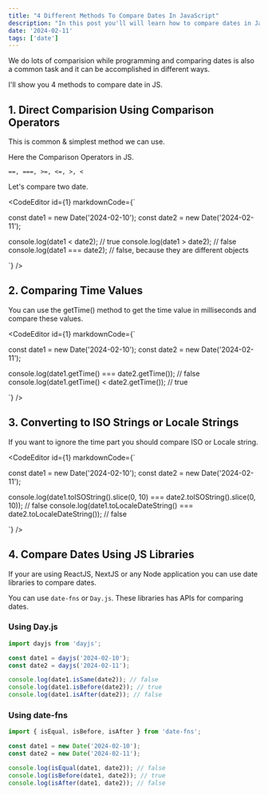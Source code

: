 ```yaml
---
title: "4 Different Methods To Compare Dates In JavaScript"
description: "In this post you'll will learn how to compare dates in JavaScript."
date: '2024-02-11'
tags: ['date']
---
```


We do lots of comparision while programming and comparing dates is also a common task 
and it can be accomplished in different ways. 

I'll show you 4 methods to compare date in JS.

## 1. Direct Comparision Using Comparison Operators

This is common & simplest method we can use. 

Here the Comparison Operators in JS.

```
==, ===, >=, <=, >, <
```

Let's compare two date.

<CodeEditor id={1} markdownCode={`

const date1 = new Date('2024-02-10');
const date2 = new Date('2024-02-11');

console.log(date1 < date2);  // true
console.log(date1 > date2);  // false
console.log(date1 === date2); // false, because they are different objects

`} />

## 2. Comparing Time Values

You can use the getTime() method to get the time value in milliseconds and compare these values.

<CodeEditor id={1} markdownCode={`

const date1 = new Date('2024-02-10');
const date2 = new Date('2024-02-11');

console.log(date1.getTime() === date2.getTime());  // false
console.log(date1.getTime() < date2.getTime());    // true

`} />

## 3. Converting to ISO Strings or Locale Strings

If you want to ignore the time part you should compare ISO or Locale string.

<CodeEditor id={1} markdownCode={`

const date1 = new Date('2024-02-10');
const date2 = new Date('2024-02-11');

console.log(date1.toISOString().slice(0, 10) === date2.toISOString().slice(0, 10)); // false
console.log(date1.toLocaleDateString() === date2.toLocaleDateString()); // false



`} />

## 4. Compare Dates Using JS Libraries

If your are using ReactJS, NextJS or any Node application you can use date libraries to 
compare dates.

You can use `date-fns` or `Day.js`. These libraries has APIs for comparing dates.

### Using Day.js

```javascript
import dayjs from 'dayjs';

const date1 = dayjs('2024-02-10');
const date2 = dayjs('2024-02-11');

console.log(date1.isSame(date2)); // false
console.log(date1.isBefore(date2)); // true
console.log(date1.isAfter(date2)); // false
```

### Using date-fns

```javascript
import { isEqual, isBefore, isAfter } from 'date-fns';

const date1 = new Date('2024-02-10');
const date2 = new Date('2024-02-11');

console.log(isEqual(date1, date2)); // false
console.log(isBefore(date1, date2)); // true
console.log(isAfter(date1, date2)); // false
```